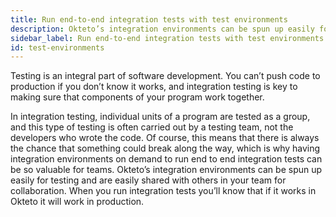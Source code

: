```yaml
---
title: Run end-to-end integration tests with test environments
description: Okteto’s integration environments can be spun up easily for testing and are easily shared with others in your team for collaboration.
sidebar_label: Run end-to-end integration tests with test environments
id: test-environments
---
```


Testing is an integral part of software development. 
You can’t push code to production if you don’t know it works, and integration testing is key to making sure that 
components of your program work together. 

In integration testing, individual units of a program are tested as a group, 
and this type of testing is often carried out by a testing team, not the developers who wrote the code. 
Of course, this means that there is always the chance that something could break along the way, 
which is why having integration environments on demand to run end to end integration tests can be 
so valuable for teams. Okteto’s integration environments can be spun up easily for testing 
and are easily shared with others in your team for collaboration. When you run integration tests 
you’ll know that if it works in Okteto it will work in production. 
